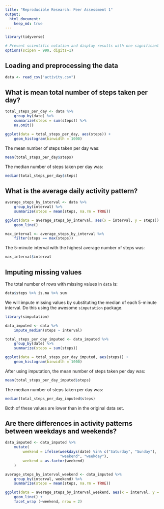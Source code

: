 ```yaml
---
title: "Reproducible Research: Peer Assessment 1"
output: 
  html_document:
    keep_md: true
---
```


```r
library(tidyverse)

# Prevent scientific notation and display results with one significant digit
options(scipen = 999, digits=1)
```

## Loading and preprocessing the data

```r
data <- read_csv("activity.csv")
```

## What is mean total number of steps taken per day?

```r
total_steps_per_day <- data %>%
    group_by(date) %>%
    summarize(steps = sum(steps)) %>%
    na.omit()

ggplot(data = total_steps_per_day, aes(steps)) +
    geom_histogram(binwidth = 1000)
```

The mean number of steps taken per day was:

```r
mean(total_steps_per_day$steps)
```

The median number of steps taken per day was: 
```r
median(total_steps_per_day$steps)
```

## What is the average daily activity pattern?

```r
average_steps_by_interval <- data %>%
    group_by(interval) %>%
    summarize(steps = mean(steps, na.rm = TRUE))

ggplot(data = average_steps_by_interval, aes(x = interval, y = steps)) +
    geom_line()
```

```r
max_interval <- average_steps_by_interval %>%
    filter(steps == max(steps))
```

The 5-minute interval with the highest average number of steps was:

```r
max_interval$interval
```

## Imputing missing values

The total number of rows with missing values in `data` is:

```r
data$steps %>% is.na %>% sum
```

We will impute missing values by substituting the median of each 5-minute interval. Do this using the awesome `simputation` package.

```r
library(simputation)

data_imputed <- data %>%
    impute_median(steps ~ interval)

total_steps_per_day_imputed <- data_imputed %>%
    group_by(date) %>%
    summarize(steps = sum(steps))

ggplot(data = total_steps_per_day_imputed, aes(steps)) +
    geom_histogram(binwidth = 1000)
```

After using imputation, the mean number of steps taken per day was: 
```r
mean(total_steps_per_day_imputed$steps)
```

The median number of steps taken per day was:
```r
median(total_steps_per_day_imputed$steps)
```

Both of these values are lower than in the original data set.

## Are there differences in activity patterns between weekdays and weekends?

```r
data_imputed <- data_imputed %>%
    mutate(
        weekend = ifelse(weekdays(date) %in% c("Saturday", "Sunday"), 
                         "weekend", "weekday"),
        weekend = as.factor(weekend)
    )

average_steps_by_interval_weekend <- data_imputed %>%
    group_by(interval, weekend) %>%
    summarize(steps = mean(steps, na.rm = TRUE))

ggplot(data = average_steps_by_interval_weekend, aes(x = interval, y = steps)) +
    geom_line() +
    facet_wrap (~weekend, nrow = 2)

```
